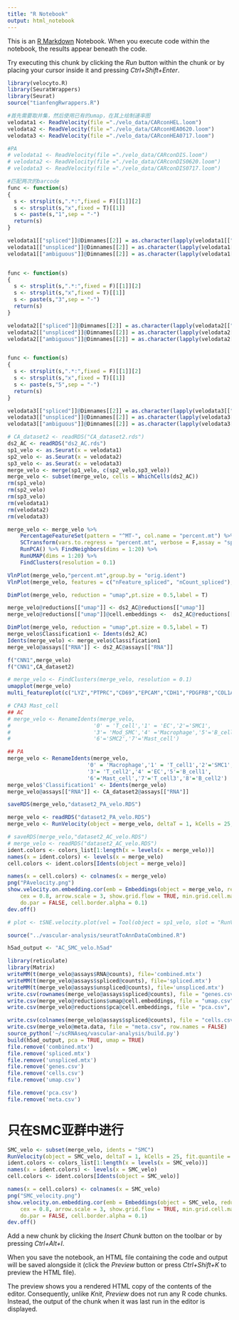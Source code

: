 ```yaml
---
title: "R Notebook"
output: html_notebook
---
```


This is an [R Markdown](http://rmarkdown.rstudio.com) Notebook. When you execute code within the notebook, the results appear beneath the code. 

Try executing this chunk by clicking the *Run* button within the chunk or by placing your cursor inside it and pressing *Ctrl+Shift+Enter*. 

```r
library(velocyto.R)
library(SeuratWrappers)
library(Seurat)
source("tianfengRwrappers.R")

```

```r
#首先需要取并集，然后使用已有的umap，在其上绘制速率图
velodata1 <- ReadVelocity(file ="./velo_data/CARconHEL.loom")
velodata2 <- ReadVelocity(file ="./velo_data/CARconHEA0620.loom")
velodata3 <- ReadVelocity(file ="./velo_data/CARconHEA0717.loom")

#PA
# velodata1 <- ReadVelocity(file ="./velo_data/CARconDIS.loom")
# velodata2 <- ReadVelocity(file ="./velo_data/CARconDIS0620.loom")
# velodata3 <- ReadVelocity(file ="./velo_data/CARconDIS0717.loom")
```


```r
#匹配两次的barcode
func <- function(s)
{
  s <- strsplit(s,".*:",fixed = F)[[1]][2]
  s <- strsplit(s,"x",fixed = T)[[1]]
  s <- paste(s,"1",sep = "-")
  return(s)
}

velodata1[["spliced"]]@Dimnames[[2]] = as.character(lapply(velodata1[["spliced"]]@Dimnames[[2]],func))
velodata1[["unspliced"]]@Dimnames[[2]] = as.character(lapply(velodata1[["unspliced"]]@Dimnames[[2]],func))
velodata1[["ambiguous"]]@Dimnames[[2]] = as.character(lapply(velodata1[["ambiguous"]]@Dimnames[[2]],func))


func <- function(s)
{
  s <- strsplit(s,".*:",fixed = F)[[1]][2]
  s <- strsplit(s,"x",fixed = T)[[1]]
  s <- paste(s,"3",sep = "-")
  return(s)
}

velodata2[["spliced"]]@Dimnames[[2]] = as.character(lapply(velodata2[["spliced"]]@Dimnames[[2]],func))
velodata2[["unspliced"]]@Dimnames[[2]] = as.character(lapply(velodata2[["unspliced"]]@Dimnames[[2]],func))
velodata2[["ambiguous"]]@Dimnames[[2]] = as.character(lapply(velodata2[["ambiguous"]]@Dimnames[[2]],func))


func <- function(s)
{
  s <- strsplit(s,".*:",fixed = F)[[1]][2]
  s <- strsplit(s,"x",fixed = T)[[1]]
  s <- paste(s,"5",sep = "-")
  return(s)
}

velodata3[["spliced"]]@Dimnames[[2]] = as.character(lapply(velodata3[["spliced"]]@Dimnames[[2]],func))
velodata3[["unspliced"]]@Dimnames[[2]] = as.character(lapply(velodata3[["unspliced"]]@Dimnames[[2]],func))
velodata3[["ambiguous"]]@Dimnames[[2]] = as.character(lapply(velodata3[["ambiguous"]]@Dimnames[[2]],func))
```


```r
# CA_dataset2 <- readRDS("CA_dataset2.rds")
ds2_AC <- readRDS("ds2_AC.rds")
sp1_velo <- as.Seurat(x = velodata1)
sp2_velo <- as.Seurat(x = velodata2)
sp3_velo <- as.Seurat(x = velodata3)
merge_velo <- merge(sp1_velo, c(sp2_velo,sp3_velo))
merge_velo <- subset(merge_velo, cells = WhichCells(ds2_AC))
rm(sp1_velo)
rm(sp2_velo)
rm(sp3_velo)
rm(velodata1)
rm(velodata2)
rm(velodata3)
```


```r
merge_velo <- merge_velo %>% 
    PercentageFeatureSet(pattern = "^MT-", col.name = "percent.mt") %>%
    SCTransform(vars.to.regress = "percent.mt", verbose = F,assay = "spliced") %>% 
    RunPCA() %>% FindNeighbors(dims = 1:20) %>% 
    RunUMAP(dims = 1:20) %>% 
    FindClusters(resolution = 0.1)

VlnPlot(merge_velo,"percent.mt",group.by = "orig.ident")
VlnPlot(merge_velo, features = c("nFeature_spliced", "nCount_spliced"), ncol = 2,group.by = "orig.ident")

DimPlot(merge_velo, reduction = "umap",pt.size = 0.5,label = T)

merge_velo@reductions[["umap"]] <- ds2_AC@reductions[["umap"]]
merge_velo@reductions[["umap"]]@cell.embeddings <-  ds2_AC@reductions[["umap"]]@cell.embeddings[colnames(merge_velo),]

DimPlot(merge_velo, reduction = "umap",pt.size = 0.5,label = T)
merge_velo$Classification1 <- Idents(ds2_AC)
Idents(merge_velo) <- merge_velo$Classification1
merge_velo@assays[["RNA"]] <- ds2_AC@assays[["RNA"]]

f("CNN1",merge_velo)
f("CNN1",CA_dataset2)

```


```r
# merge_velo <- FindClusters(merge_velo, resolution = 0.1)
umapplot(merge_velo)
multi_featureplot(c("LYZ","PTPRC","CD69","EPCAM","CDH1","PDGFRB","COL1A2","PECAM1","CLDN5"),merge_velo)

# CPA3 Mast_cell
## AC
# merge_velo <- RenameIdents(merge_velo,
#                          '0' = 'T_cell','1' = 'EC','2'='SMC1',
#                          '3'= 'Mod_SMC','4' ='Macrophage','5'='B_cell',
#                          '6'='SMC2','7'='Mast_cell')

## PA
merge_velo <- RenameIdents(merge_velo,
                         '0' = 'Macrophage','1' = 'T_cell1','2'='SMC1',
                         '3'= 'T_cell2','4' ='EC','5'='B_cell1',
                         '6'='Mast_cell','7'='T_cell3','8'='B_cell2')
merge_velo$'Classification1' <- Idents(merge_velo)
merge_velo@assays[["RNA"]] <- CA_dataset2@assays[["RNA"]]

saveRDS(merge_velo,"dataset2_PA_velo.RDS")
```


```r
merge_velo <- readRDS("dataset2_PA_velo.RDS")
merge_velo <- RunVelocity(object = merge_velo, deltaT = 1, kCells = 25, fit.quantile = 0.02, ncores = 3) # fitting gamma coefficients 用时长
```


```r
# saveRDS(merge_velo,"dataset2_AC_velo.RDS")
# merge_velo <- readRDS("dataset2_AC_velo.RDS")
ident.colors <- colors_list[1:length(x = levels(x = merge_velo))]
names(x = ident.colors) <- levels(x = merge_velo)
cell.colors <- ident.colors[Idents(object = merge_velo)]

names(x = cell.colors) <- colnames(x = merge_velo)
png("PAvelocity.png")
show.velocity.on.embedding.cor(emb = Embeddings(object = merge_velo, reduction = "umap"), vel = Tool(object = merge_velo, slot = "RunVelocity"), n = 200, scale = "sqrt", cell.colors = ac(x = cell.colors, alpha = 0.5), 
    cex = 0.8, arrow.scale = 3, show.grid.flow = TRUE, min.grid.cell.mass = 0.5, grid.n = 40, arrow.lwd = 1, 
    do.par = FALSE, cell.border.alpha = 0.1)
dev.off()

# plot <- tSNE.velocity.plot(vel = Tool(object = sp1_velo, slot = "RunVelocity"))
```


```r
source("../vascular-analysis/seuratToAnnDataCombined.R")
```

```r
h5ad_output <- "AC_SMC_velo.h5ad"  

library(reticulate)
library(Matrix)
writeMM(t(merge_velo@assays$RNA@counts), file='combined.mtx')
writeMM(t(merge_velo@assays$spliced@counts), file='spliced.mtx')
writeMM(t(merge_velo@assays$unspliced@counts), file='unspliced.mtx')
write.csv(rownames(merge_velo@assays$spliced@counts), file = "genes.csv", row.names = FALSE)
write.csv(merge_velo@reductions$umap@cell.embeddings, file = "umap.csv", row.names = FALSE)
write.csv(merge_velo@reductions$pca@cell.embeddings, file = "pca.csv", row.names = FALSE)

write.csv(colnames(merge_velo@assays$spliced@counts), file = "cells.csv", row.names = FALSE)
write.csv(merge_velo@meta.data, file = "meta.csv", row.names = FALSE)
source_python('~/scRNAseq/vascular-analysis/build.py')
build(h5ad_output, pca = TRUE, umap = TRUE)
file.remove('combined.mtx')
file.remove('spliced.mtx')
file.remove('unspliced.mtx')
file.remove('genes.csv')
file.remove('cells.csv')
file.remove('umap.csv')

file.remove('pca.csv')
file.remove('meta.csv')


```


# 只在SMC亚群中进行
```r
SMC_velo <- subset(merge_velo, idents = "SMC")
RunVelocity(object = SMC_velo, deltaT = 1, kCells = 25, fit.quantile = 0.02)
ident.colors <- colors_list[1:length(x = levels(x = SMC_velo))]
names(x = ident.colors) <- levels(x = SMC_velo)
cell.colors <- ident.colors[Idents(object = SMC_velo)]

names(x = cell.colors) <- colnames(x = SMC_velo)
png("SMC_velocity.png")
show.velocity.on.embedding.cor(emb = Embeddings(object = SMC_velo, reduction = "umap"), vel = Tool(object = SMC_velo, slot = "RunVelocity"), n = 200, scale = "sqrt", cell.colors = ac(x = cell.colors, alpha = 0.5), 
    cex = 0.8, arrow.scale = 3, show.grid.flow = TRUE, min.grid.cell.mass = 0.5, grid.n = 40, arrow.lwd = 1, 
    do.par = FALSE, cell.border.alpha = 0.1)
dev.off()
```


Add a new chunk by clicking the *Insert Chunk* button on the toolbar or by pressing *Ctrl+Alt+I*.

When you save the notebook, an HTML file containing the code and output will be saved alongside it (click the *Preview* button or press *Ctrl+Shift+K* to preview the HTML file).

The preview shows you a rendered HTML copy of the contents of the editor. Consequently, unlike *Knit*, *Preview* does not run any R code chunks. Instead, the output of the chunk when it was last run in the editor is displayed.

